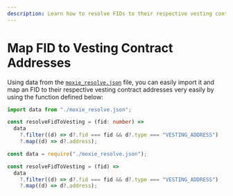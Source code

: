 ```yaml
---
description: Learn how to resolve FIDs to their respective vesting contract addresses when integrating the Moxie protocol.
---
```



# Map FID to Vesting Contract Addresses

Using data from the [`moxie_resolve.json`](/farcaster-data/guides/download-data) file, you can easily import it and map an FID to their respective vesting contract addresses very easily by using the function defined below:

<Tabs>
  <TabItem value="ts" label="TypeScript">

```ts title="index.ts"
import data from "./moxie_resolve.json";

const resolveFidToVesting = (fid: number) =>
  data
    ?.filter((d) => d?.fid === fid && d?.type === "VESTING_ADDRESS")
    ?.map((d) => d?.address);
```

  </TabItem>
  <TabItem value="js" label="JavaScript">

```js title="index.ts"
const data = require("./moxie_resolve.json");

const resolveFidToVesting = (fid) =>
  data
    ?.filter((d) => d?.fid === fid && d?.type === "VESTING_ADDRESS")
    ?.map((d) => d?.address);
```

  </TabItem>
</Tabs>

